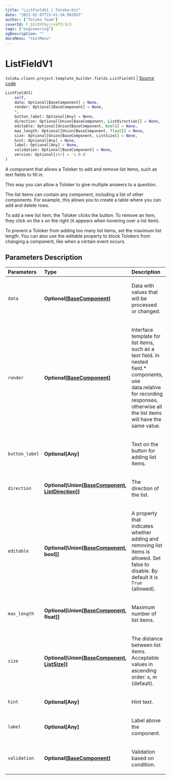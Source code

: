 ```yaml
---
title: "ListFieldV1 | Toloka-Kit"
date: "2023-02-07T15:41:34.902857"
author: ["Toloka Team"]
coverId: F_bIcOYF9yjrxkPZrXc3
tags: ["engineering"]
ogDescription: ""
docsMenu: "tkitMenu"
---
```


# ListFieldV1
`toloka.client.project.template_builder.fields.ListFieldV1` | [Source code](https://github.com/Toloka/toloka-kit/blob/v1.1.3/src/client/project/template_builder/fields.py#L306)

```python
ListFieldV1(
    self,
    data: Optional[BaseComponent] = None,
    render: Optional[BaseComponent] = None,
    *,
    button_label: Optional[Any] = None,
    direction: Optional[Union[BaseComponent, ListDirection]] = None,
    editable: Optional[Union[BaseComponent, bool]] = None,
    max_length: Optional[Union[BaseComponent, float]] = None,
    size: Optional[Union[BaseComponent, ListSize]] = None,
    hint: Optional[Any] = None,
    label: Optional[Any] = None,
    validation: Optional[BaseComponent] = None,
    version: Optional[str] = '1.0.0'
)
```

A component that allows a Toloker to add and remove list items, such as text fields to fill in.

This way you can allow a Toloker to give multiple answers to a question.

The list items can contain any component, including a list of other components. For example, this allows you to
create a table where you can add and delete rows.

To add a new list item, the Toloker clicks the button. To remove an item, they click on the x on the right (it appears
when hovering over a list item).

To prevent a Toloker from adding too many list items, set the maximum list length. You can also use the editable
property to block Tolokers from changing a component, like when a certain event occurs.

## Parameters Description

| Parameters | Type | Description |
| :----------| :----| :-----------|
`data`|**Optional\[[BaseComponent](/docs-new/toloka-kit/reference/toloka.client.project.template_builder.base.BaseComponent)\]**|<p>Data with values that will be processed or changed.</p>
`render`|**Optional\[[BaseComponent](/docs-new/toloka-kit/reference/toloka.client.project.template_builder.base.BaseComponent)\]**|<p>Interface template for list items, such as a text field. In nested field.* components, use data.relative for recording responses, otherwise all the list items will have the same value.</p>
`button_label`|**Optional\[Any\]**|<p>Text on the button for adding list items.</p>
`direction`|**Optional\[Union\[[BaseComponent](/docs-new/toloka-kit/reference/toloka.client.project.template_builder.base.BaseComponent), [ListDirection](/docs-new/toloka-kit/reference/toloka.client.project.template_builder.base.ListDirection)\]\]**|<p>The direction of the list.</p>
`editable`|**Optional\[Union\[[BaseComponent](/docs-new/toloka-kit/reference/toloka.client.project.template_builder.base.BaseComponent), bool\]\]**|<p>A property that indicates whether adding and removing list items is allowed. Set false to disable. By default it is `True` (allowed).</p>
`max_length`|**Optional\[Union\[[BaseComponent](/docs-new/toloka-kit/reference/toloka.client.project.template_builder.base.BaseComponent), float\]\]**|<p>Maximum number of list items.</p>
`size`|**Optional\[Union\[[BaseComponent](/docs-new/toloka-kit/reference/toloka.client.project.template_builder.base.BaseComponent), [ListSize](/docs-new/toloka-kit/reference/toloka.client.project.template_builder.base.ListSize)\]\]**|<p>The distance between list items. Acceptable values in ascending order: s, m (default).</p>
`hint`|**Optional\[Any\]**|<p>Hint text.</p>
`label`|**Optional\[Any\]**|<p>Label above the component.</p>
`validation`|**Optional\[[BaseComponent](/docs-new/toloka-kit/reference/toloka.client.project.template_builder.base.BaseComponent)\]**|<p>Validation based on condition.</p>
